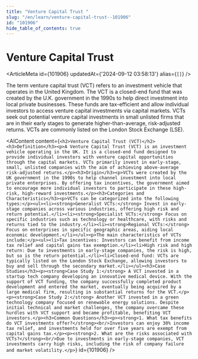 ```yaml
---
title: "Venture Capital Trust "
slug: "/en/learn/venture-capital-trust--101906"
id: "101906"
hide_table_of_contents: true
---
```



# Venture Capital Trust 

<ArticleMeta id={101906} updatedAt={'2024-09-12 03:58:13'} alias={`[]`} />
<div className='border-solid border-b border-t-0 my-4 border-[var(--ifm-color-gray-300)]' />

The term venture capital trust (VCT) refers to an investment vehicle that operates in the United Kingdom. The VCT is a closed-end fund that was created by the U.K. government in the 1990s to help direct investment into local private businesses. These funds are tax-efficient and allow individual investors to access venture capital investments via capital markets. VCTs seek out potential venture capital investments in small unlisted firms that are in their early stages to generate higher-than-average, risk-adjusted returns. VCTs are commonly listed on the London Stock Exchange (LSE).

<AIContent content={`<h2>Venture Capital Trust (VCT)</h2><h3>Definition</h3><p>A Venture Capital Trust (VCT) is an investment vehicle operating in the UK. It is a closed-end fund designed to provide individual investors with venture capital opportunities through the capital markets. VCTs primarily invest in early-stage, small, unlisted companies with the aim of achieving above-average risk-adjusted returns.</p><h3>Origin</h3><p>VCTs were created by the UK government in the 1990s to help channel investment into local private enterprises. By offering tax incentives, the government aimed to encourage more individual investors to participate in these high-risk, high-reward investments.</p><h3>Categories and Characteristics</h3><p>VCTs can be categorized into the following types:</p><ul><li><strong>Generalist VCTs:</strong> Invest in early-stage companies across various industries, offering high risk and return potential.</li><li><strong>Specialist VCTs:</strong> Focus on specific industries such as technology or healthcare, with risks and returns tied to the industry.</li><li><strong>Regional VCTs:</strong> Focus on enterprises in specific geographic areas, aiding local economic development.</li></ul><p>The main characteristics of VCTs include:</p><ul><li>Tax incentives: Investors can benefit from income tax relief and capital gains tax exemption.</li><li>High risk and high return: Due to investments in early-stage companies, the risk is high, but so is the return potential.</li><li>Closed-end fund: VCTs are typically listed on the London Stock Exchange, allowing investors to buy and sell through the secondary market.</li></ul><h3>Case Studies</h3><p><strong>Case Study 1:</strong> A VCT invested in a startup tech company developing an innovative medical device. With the support of VCT funding, the company successfully completed product development and entered the market, eventually being acquired by a large medical firm, resulting in substantial returns for the VCT.</p><p><strong>Case Study 2:</strong> Another VCT invested in a green technology company focused on renewable energy solutions. Despite initial technical and market challenges, the company overcame these hurdles with VCT support and became profitable, benefiting VCT investors.</p><h3>Common Questions</h3><p><strong>1. What tax benefits do VCT investments offer?</strong><br/>Investors can enjoy 30% income tax relief, and investments held for over five years are exempt from capital gains tax.</p><p><strong>2. What are the risks associated with VCTs?</strong><br/>Due to investments in early-stage companies, VCT investments carry high risks, including the risk of company failure and market volatility.</p>`} id={101906} />
